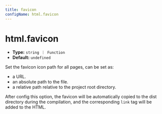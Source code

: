 ```yaml
---
title: favicon
configName: html.favicon
---
```


# html.favicon

- **Type:** `string ｜ Function`
- **Default:** `undefined`

Set the favicon icon path for all pages, can be set as:

- a URL.
- an absolute path to the file.
- a relative path relative to the project root directory.

After config this option, the favicon will be automatically copied to the dist directory during the compilation, and the corresponding `link` tag will be added to the HTML.


<RsbuildConig />

